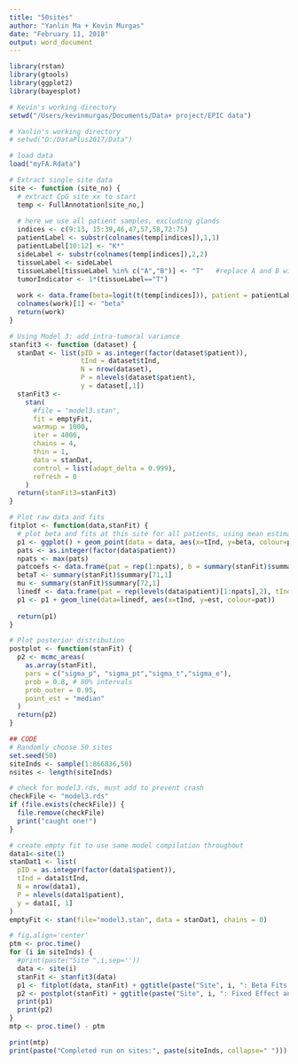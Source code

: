 ```yaml
---
title: "50sites"
author: "Yanlin Ma + Kevin Murgas"
date: "February 11, 2018"
output: word_document
---
```


```r
library(rstan)
library(gtools)
library(ggplot2)
library(bayesplot)
```

```r
# Kevin's working directory
setwd("/Users/kevinmurgas/Documents/Data+ project/EPIC data")

# Yanlin's working directory
# setwd("D:/DataPlus2017/Data")

# load data
load("myFA.Rdata")

# Extract single site data
site <- function (site_no) {
  # extract CpG site xx to start
  temp <- FullAnnotation[site_no,]
  
  # here we use all patient samples, excluding glands
  indices <- c(9:13, 15:39,46,47,57,58,72:75)
  patientLabel <- substr(colnames(temp[indices]),1,1)
  patientLabel[10:12] <- "K*"
  sideLabel <- substr(colnames(temp[indices]),2,2)
  tissueLabel <- sideLabel
  tissueLabel[tissueLabel %in% c("A","B")] <- "T"   #replace A and B with T
  tumorIndicator <- 1*(tissueLabel=="T")
  
  work <- data.frame(beta=logit(t(temp[indices])), patient = patientLabel, tissue=tissueLabel, side=sideLabel, tInd=tumorIndicator)
  colnames(work)[1] <- "beta"
  return(work)
}

# Using Model 3: add intra-tumoral variance
stanfit3 <- function (dataset) {
  stanDat <- list(pID = as.integer(factor(dataset$patient)),
                  tInd = dataset$tInd,
                  N = nrow(dataset),
                  P = nlevels(dataset$patient),
                  y = dataset[,1])
  stanFit3 <-
    stan(
      #file = "model3.stan",
      fit = emptyFit,
      warmup = 1000,
      iter = 4000,
      chains = 4,
      thin = 1,
      data = stanDat,
      control = list(adapt_delta = 0.999),
      refresh = 0
    )
  return(stanFit3=stanFit3)
}

# Plot raw data and fits
fitplot <- function(data,stanFit) {
  # plot beta and fits at this site for all patients, using mean estimates for b and c coefficients
  p1 <- ggplot() + geom_point(data = data, aes(x=tInd, y=beta, colour=patient))
  pats <- as.integer(factor(data$patient))
  npats <- max(pats)
  patcoefs <- data.frame(pat = rep(1:npats), b = summary(stanFit)$summary[1:npats], c = summary(stanFit)$summary[(1:npats)+npats])
  betaT <- summary(stanFit)$summary[71,1]
  mu <- summary(stanFit)$summary[72,1]
  linedf <- data.frame(pat = rep(levels(data$patient)[1:npats],2), tInd = c(rep(0,npats),rep(1,npats)), est = c(patcoefs$b+mu, (patcoefs$b+patcoefs$c+mu+betaT)))
  p1 <- p1 + geom_line(data=linedf, aes(x=tInd, y=est, colour=pat))
  
  return(p1)
}

# Plot posterior distribution
postplot <- function(stanFit) {
  p2 <- mcmc_areas(
    as.array(stanFit), 
    pars = c("sigma_p", "sigma_pt","sigma_t","sigma_e"),
    prob = 0.8, # 80% intervals
    prob_outer = 0.95, 
    point_est = "median"
  )
  return(p2)
}

## CODE
# Randomly choose 50 sites
set.seed(50)
siteInds <- sample(1:866836,50)
nsites <- length(siteInds)

# check for model3.rds, must add to prevent crash
checkFile <- "model3.rds"
if (file.exists(checkFile)) {
  file.remove(checkFile)
  print("caught one!") 
}

# create empty fit to use same model compilation throughout
data1<-site(1)
stanDat1 <- list(
  pID = as.integer(factor(data1$patient)),
  tInd = data1$tInd,
  N = nrow(data1),
  P = nlevels(data1$patient),
  y = data1[, 1]
)
emptyFit <- stan(file="model3.stan", data = stanDat1, chains = 0)

```

```r
# fig.align='center'
ptm <- proc.time()
for (i in siteInds) {
  #print(paste("Site ",i,sep=''))
  data <- site(i)
  stanFit <- stanfit3(data)
  p1 <- fitplot(data, stanFit) + ggtitle(paste("Site", i, ": Beta Fits by Patient"))
  p2 <- postplot(stanFit) + ggtitle(paste("Site", i, ": Fixed Effect and Sigma Posteriors"))
  print(p1)
  print(p2)
}
mtp <- proc.time() - ptm

```


```r

print(mtp)
print(paste("Completed run on sites:", paste(siteInds, collapse=" ")))

```